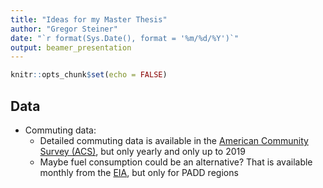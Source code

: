 ```yaml
---
title: "Ideas for my Master Thesis"
author: "Gregor Steiner"
date: "`r format(Sys.Date(), format = '%m/%d/%Y')`"
output: beamer_presentation
---
```


```r
knitr::opts_chunk$set(echo = FALSE)
```


## Data

* Commuting data: 
  + Detailed commuting data is available in the [American Community Survey (ACS)](https://data.census.gov/cedsci/table?q=ACS%20commuting&g=0100000US%240500000&tid=ACSST1Y2019.S0802), but only yearly and only up to 2019
  + Maybe fuel consumption could be an alternative? That is available monthly from the [EIA](https://www.eia.gov/opendata/qb.php?category=401685), but only for PADD regions

